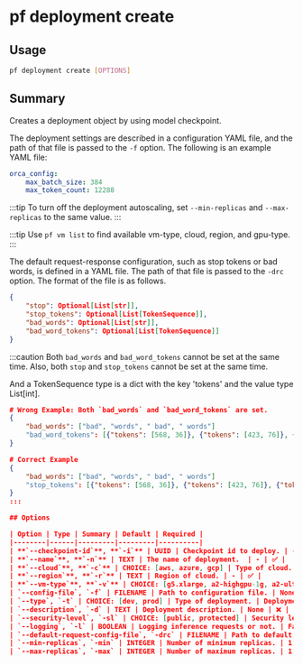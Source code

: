 # pf deployment create

## Usage

```bash
pf deployment create [OPTIONS]
```

## Summary

Creates a deployment object by using model checkpoint.

The deployment settings are described in a configuration YAML file, and the path of that file is
passed to the `-f` option. The following is an example YAML file:

```yaml
orca_config:
    max_batch_size: 384
    max_token_count: 12288
```

:::tip
To turn off the deployment autoscaling, set `--min-replicas` and
`--max-replicas` to the same value.
:::

:::tip
Use `pf vm list` to find available vm-type, cloud, region, and gpu-type.
:::

The default request-response configuration, such as stop tokens or bad words, is
defined in a YAML file. The path of that file is passed to the `-drc` option.
The format of the file is as follows.

```json
{
    "stop": Optional[List[str]],
    "stop_tokens": Optional[List[TokenSequence]],
    "bad_words": Optional[List[str]],
    "bad_word_tokens": Optional[List[TokenSequence]]
}
```

:::caution
Both `bad_words` and `bad_word_tokens` cannot be set at the same time. Also, both
`stop` and `stop_tokens` cannot be set at the same time.

And a TokenSequence type is a dict with the key 'tokens' and the value type List[int].
```json
# Wrong Example: Both `bad_words` and `bad_word_tokens` are set.
{
    "bad_words": ["bad", "words", " bad", " words"]
    "bad_word_tokens": [{"tokens": [568, 36]}, {"tokens": [423, 76]}, {"tokens": [32, 67]}, {"tokens": [1790]}]
}

# Correct Example
{
    "bad_words": ["bad", "words", " bad", " words"]
    "stop_tokens": [{"tokens": [568, 36]}, {"tokens": [423, 76]}, {"tokens": [32, 67]}, {"tokens": [1790]}]
}
:::

## Options

| Option | Type | Summary | Default | Required |
|--------|------|---------|---------|----------|
| **`--checkpoint-id`**, **`-i`** | UUID | Checkpoint id to deploy. | - | ✅ |
| **`--name`**, **`-n`** | TEXT | The name of deployment.  | - | ✅ |
| **`--cloud`**, **`-c`** | CHOICE: [aws, azure, gcp] | Type of cloud. | - | ✅ |
| **`--region`**, **`-r`** | TEXT | Region of cloud. | - | ✅ |
| **`--vm-type`**, **`-v`** | CHOICE: [g5.xlarge, a2-highgpu-1g, a2-ultragpu-1g, a2-ultragpu-2g, a2-ultragpu-4g, a2-ultragpu-8g] | The VM type for the deployment. | - | ✅ |
| `--config-file`, `-f` | FILENAME | Path to configuration file. | None | ❌ |
| `--type`, `-t` | CHOICE: [dev, prod] | Type of deployment. | DeploymentType.PROD | ❌ |
| `--description`, `-d` | TEXT | Deployment description. | None | ❌ |
| `--security-level`, `-sl` | CHOICE: [public, protected] | Security level of deployment endpoints | public | ❌ |
| `--logging`, `-l` | BOOLEAN | Logging inference requests or not. | False | ❌ |
| `--default-request-config-file`, `-drc` | FILENAME | Path to default request config | None | ❌ |
| `--min-replicas`, `-min` | INTEGER | Number of minimum replicas. | 1 | ❌ |
| `--max-replicas`, `-max` | INTEGER | Number of maximum replicas. | 1 | ❌ |
